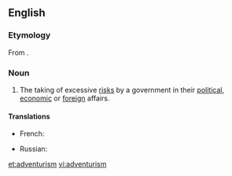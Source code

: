 ==English==

===Etymology===
From {{suffix|adventure|ism}}.

===Noun===
{{en-noun|-}}

# The taking of excessive [[risk]]s by a government in their [[political]], [[economic]] or [[foreign]] affairs.

====Translations====
{{trans-top|policy led by excessive risk taking}}
* French: {{t+|fr|aventurisme|m}}
{{trans-mid}}
* Russian: {{t|ru|авантюризм|m}}
{{trans-bottom}}

[[et:adventurism]]
[[vi:adventurism]]